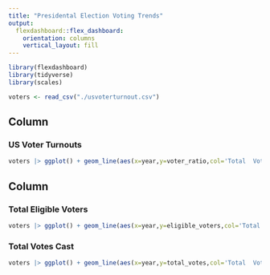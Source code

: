 ```yaml
---
title: "Presidental Election Voting Trends"
output: 
  flexdashboard::flex_dashboard:
    orientation: columns
    vertical_layout: fill
---
```


```r
library(flexdashboard)
library(tidyverse)
library(scales)
```
```r
voters <- read_csv("./usvoterturnout.csv")
```

Column {data-width=650}
-----------------------------------------------------------------------

### US Voter Turnouts

```r
voters |> ggplot() + geom_line(aes(x=year,y=voter_ratio,col='Total  Votes'))
```

Column {data-width=350}
-----------------------------------------------------------------------

### Total Eligible Voters

```r
voters |> ggplot() + geom_line(aes(x=year,y=eligible_voters,col='Total  Votes'))
```

### Total Votes Cast

```r
voters |> ggplot() + geom_line(aes(x=year,y=total_votes,col='Total  Votes'))
```

